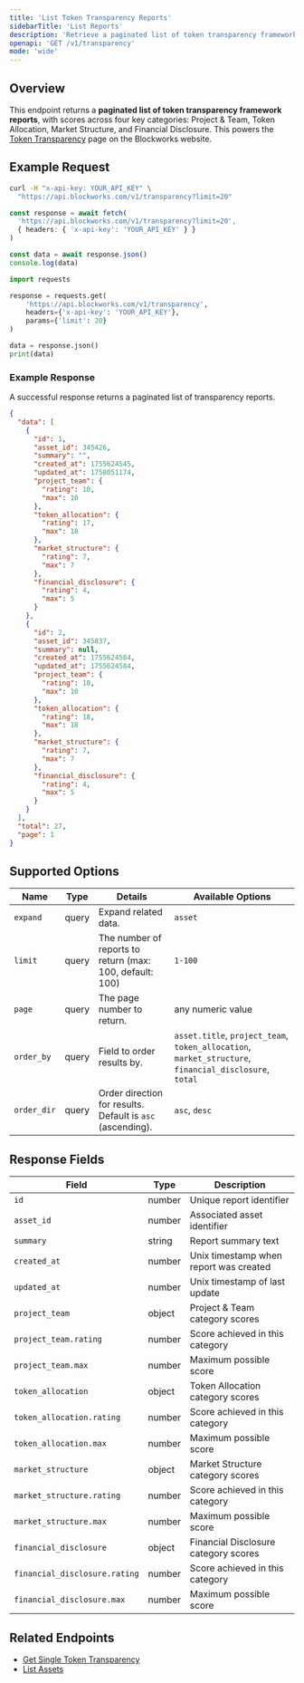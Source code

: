 ```yaml
---
title: 'List Token Transparency Reports'
sidebarTitle: 'List Reports'
description: 'Retrieve a paginated list of token transparency framework scores and ratings'
openapi: 'GET /v1/transparency'
mode: 'wide'
---
```


## Overview

This endpoint returns a **paginated list of token transparency framework reports**, with scores across four key categories: Project & Team, Token Allocation, Market Structure, and Financial Disclosure.
This powers the [Token Transparency](http://blockworks.co//token-transparency) page on the Blockworks website.

## Example Request

<CodeGroup>

```bash cURL
curl -H "x-api-key: YOUR_API_KEY" \
  "https://api.blockworks.com/v1/transparency?limit=20"
```

```typescript TypeScript
const response = await fetch(
  'https://api.blockworks.com/v1/transparency?limit=20',
  { headers: { 'x-api-key': 'YOUR_API_KEY' } }
)

const data = await response.json()
console.log(data)
```

```python Python
import requests

response = requests.get(
    'https://api.blockworks.com/v1/transparency',
    headers={'x-api-key': 'YOUR_API_KEY'},
    params={'limit': 20}
)

data = response.json()
print(data)
```

</CodeGroup>

### Example Response

A successful response returns a paginated list of transparency reports.

```json
{
  "data": [
    {
      "id": 1,
      "asset_id": 345426,
      "summary": "",
      "created_at": 1755624545,
      "updated_at": 1758051174,
      "project_team": {
        "rating": 10,
        "max": 10
      },
      "token_allocation": {
        "rating": 17,
        "max": 18
      },
      "market_structure": {
        "rating": 7,
        "max": 7
      },
      "financial_disclosure": {
        "rating": 4,
        "max": 5
      }
    },
    {
      "id": 2,
      "asset_id": 345837,
      "summary": null,
      "created_at": 1755624584,
      "updated_at": 1755624584,
      "project_team": {
        "rating": 10,
        "max": 10
      },
      "token_allocation": {
        "rating": 18,
        "max": 18
      },
      "market_structure": {
        "rating": 7,
        "max": 7
      },
      "financial_disclosure": {
        "rating": 4,
        "max": 5
      }
    }
  ],
  "total": 27,
  "page": 1
}
```

## Supported Options

| Name | Type | Details | Available Options |
| - | - | - | - |
| `expand` | query | Expand related data. | `asset` |
| `limit` | query | The number of reports to return (max: 100, default: 100) | `1-100` |
| `page` | query | The page number to return. | any numeric value |
| `order_by` | query | Field to order results by. | `asset.title`, `project_team`, `token_allocation`, `market_structure`, `financial_disclosure`, `total` |
| `order_dir` | query | Order direction for results. Default is `asc` (ascending). | `asc`, `desc` |

## Response Fields

| Field | Type | Description |
|---|---|---|
| `id` | number | Unique report identifier |
| `asset_id` | number | Associated asset identifier |
| `summary` | string | Report summary text |
| `created_at` | number | Unix timestamp when report was created |
| `updated_at` | number | Unix timestamp of last update |
| `project_team` | object | Project & Team category scores |
| `project_team.rating` | number | Score achieved in this category |
| `project_team.max` | number | Maximum possible score |
| `token_allocation` | object | Token Allocation category scores |
| `token_allocation.rating` | number | Score achieved in this category |
| `token_allocation.max` | number | Maximum possible score |
| `market_structure` | object | Market Structure category scores |
| `market_structure.rating` | number | Score achieved in this category |
| `market_structure.max` | number | Maximum possible score |
| `financial_disclosure` | object | Financial Disclosure category scores |
| `financial_disclosure.rating` | number | Score achieved in this category |
| `financial_disclosure.max` | number | Maximum possible score |

## Related Endpoints

- [Get Single Token Transparency](/api-reference/token-transparency/get-single)
- [List Assets](/api-reference/assets/list)

